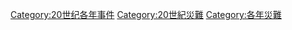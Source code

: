 [[Category:20世纪各年事件|Category:20世纪各年事件]]
[[Category:20世紀災難|Category:20世紀災難]]
[[Category:各年災難|Category:各年災難]]
